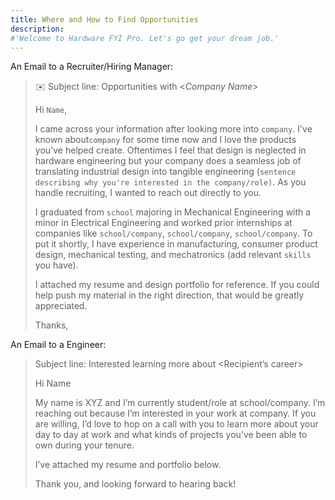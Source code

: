 ```yaml
---
title: Where and How to Find Opportunities
description:
#'Welcome to Hardware FYI Pro. Let's go get your dream job.'
---
```



An Email to a Recruiter/Hiring Manager:
> ✉️ Subject line: Opportunities with <*Company Name*>
>
> Hi `Name`,
>
> I came across your information after looking more into `company`. I've known about`company` for some time now and I love the products you've helped create. Oftentimes I feel that design is neglected in hardware engineering but your company does a seamless job of translating industrial design into tangible engineering (`sentence describing why you're interested in the company/role)`. As you handle recruiting, I wanted to reach out directly to you.
>
> I graduated from `school` majoring in Mechanical Engineering with a minor in Electrical Engineering and worked prior internships at companies like `school/company`, `school/company`, `school/company`. To put it shortly, I have experience in manufacturing, consumer product design, mechanical testing, and mechatronics (add relevant `skills` you have).
>
> I attached my resume and design portfolio for reference. If you could help push my material in the right direction, that would be greatly appreciated.
>
> Thanks,

An Email to a Engineer:
> Subject line: Interested learning more about <Recipient’s career>
>
> Hi Name
>
> My name is XYZ and I’m currently student/role at school/company. I’m reaching out because I’m interested in your work at company. If you are willing, I’d love to hop on a call with you to learn more about your day to day at work and what kinds of projects you’ve been able to own during your tenure.
>
> I’ve attached my resume and portfolio below.
>
> Thank you, and looking forward to hearing back!